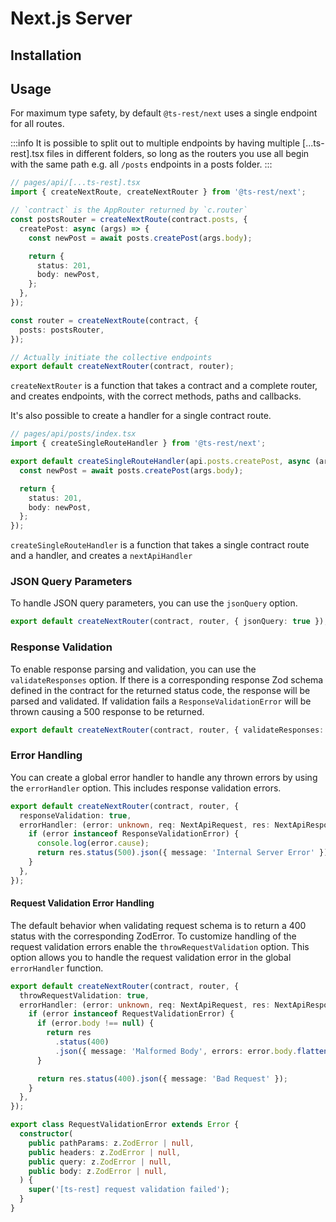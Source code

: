 
# Next.js Server

## Installation

<InstallTabs packageName="@ts-rest/next" />

## Usage

For maximum type safety, by default `@ts-rest/next` uses a single endpoint for all routes.

:::info
It is possible to split out to multiple endpoints by having multiple [...ts-rest].tsx files in different folders, so long as the routers you use all begin with the same path e.g. all `/posts` endpoints in a posts folder.
:::

```typescript
// pages/api/[...ts-rest].tsx
import { createNextRoute, createNextRouter } from '@ts-rest/next';

// `contract` is the AppRouter returned by `c.router`
const postsRouter = createNextRoute(contract.posts, {
  createPost: async (args) => {
    const newPost = await posts.createPost(args.body);

    return {
      status: 201,
      body: newPost,
    };
  },
});

const router = createNextRoute(contract, {
  posts: postsRouter,
});

// Actually initiate the collective endpoints
export default createNextRouter(contract, router);
```

`createNextRouter` is a function that takes a contract and a complete router, and creates endpoints, with the correct methods, paths and callbacks.

It's also possible to create a handler for a single contract route.

```typescript
// pages/api/posts/index.tsx
import { createSingleRouteHandler } from '@ts-rest/next';

export default createSingleRouteHandler(api.posts.createPost, async (args) => {
  const newPost = await posts.createPost(args.body);

  return {
    status: 201,
    body: newPost,
  };
});
```

`createSingleRouteHandler` is a function that takes a single contract route and a handler, and creates a `nextApiHandler`

### JSON Query Parameters

To handle JSON query parameters, you can use the `jsonQuery` option.

```typescript
export default createNextRouter(contract, router, { jsonQuery: true });
```

### Response Validation

To enable response parsing and validation, you can use the `validateResponses` option.
If there is a corresponding response Zod schema defined in the contract for the returned status code, the response will be parsed and validated.
If validation fails a `ResponseValidationError` will be thrown causing a 500 response to be returned.

```typescript
export default createNextRouter(contract, router, { validateResponses: true });
```

### Error Handling

You can create a global error handler to handle any thrown errors by using the `errorHandler` option.
This includes response validation errors.

```typescript
export default createNextRouter(contract, router, {
  responseValidation: true,
  errorHandler: (error: unknown, req: NextApiRequest, res: NextApiResponse) => {
    if (error instanceof ResponseValidationError) {
      console.log(error.cause);
      return res.status(500).json({ message: 'Internal Server Error' });
    }
  },
});
```

#### Request Validation Error Handling

The default behavior when validating request schema is to return a 400 status with the corresponding ZodError.
To customize handling of the request validation errors enable the `throwRequestValidation` option.
This option allows you to handle the request validation error in the global `errorHandler` function.

```typescript
export default createNextRouter(contract, router, {
  throwRequestValidation: true,
  errorHandler: (error: unknown, req: NextApiRequest, res: NextApiResponse) => {
    if (error instanceof RequestValidationError) {
      if (error.body !== null) {
        return res
          .status(400)
          .json({ message: 'Malformed Body', errors: error.body.flatten() });
      }

      return res.status(400).json({ message: 'Bad Request' });
    }
  },
});
```

```typescript
export class RequestValidationError extends Error {
  constructor(
    public pathParams: z.ZodError | null,
    public headers: z.ZodError | null,
    public query: z.ZodError | null,
    public body: z.ZodError | null,
  ) {
    super('[ts-rest] request validation failed');
  }
}
```
